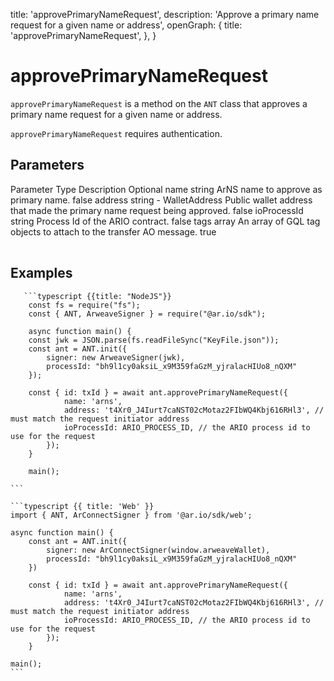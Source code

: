 
  title: 'approvePrimaryNameRequest',
  description: 'Approve a primary name request for a given name or address',
  openGraph: {
    title: 'approvePrimaryNameRequest',
  },
}

<HeroPattern />

# approvePrimaryNameRequest

`approvePrimaryNameRequest` is a method on the `ANT` class that approves a primary name request for a given name or address.

`approvePrimaryNameRequest` requires authentication.

## Parameters

<Table>
  <Table.Head>
    <Table.Row>
      <Table.Header>Parameter</Table.Header>
      <Table.Header>Type</Table.Header>
      <Table.Header>Description</Table.Header>
      <Table.Header>Optional</Table.Header>
    </Table.Row>
  </Table.Head>
  <Table.Body>
    <Table.Row>
      <Table.Cell className="font-semibold">name</Table.Cell>
      <Table.Cell>string</Table.Cell>
      <Table.Cell>ArNS name to approve as primary name.</Table.Cell>
      <Table.Cell>false</Table.Cell>
    </Table.Row>
    <Table.Row>
      <Table.Cell className="font-semibold">address</Table.Cell>
      <Table.Cell>string - WalletAddress</Table.Cell>
      <Table.Cell>
        Public wallet address that made the primary name request being approved.
      </Table.Cell>
      <Table.Cell>false</Table.Cell>
    </Table.Row>
    <Table.Row>
      <Table.Cell className="font-semibold">ioProcessId</Table.Cell>
      <Table.Cell>string</Table.Cell>
      <Table.Cell>Process Id of the ARIO contract.</Table.Cell>
      <Table.Cell>false</Table.Cell>
    </Table.Row>
    <Table.Row>
      <Table.Cell className="font-semibold">tags</Table.Cell>
      <Table.Cell>array</Table.Cell>
      <Table.Cell>
        An array of GQL tag objects to attach to the transfer AO message.
      </Table.Cell>
      <Table.Cell>true</Table.Cell>
    </Table.Row>
  </Table.Body>
</Table>

## Examples

<CodeGroup title="approvePrimaryNameRequest">

       ```typescript {{title: "NodeJS"}}
        const fs = require("fs");
        const { ANT, ArweaveSigner } = require("@ar.io/sdk");

        async function main() {
        const jwk = JSON.parse(fs.readFileSync("KeyFile.json"));
        const ant = ANT.init({
            signer: new ArweaveSigner(jwk),
            processId: "bh9l1cy0aksiL_x9M359faGzM_yjralacHIUo8_nQXM"
        });

        const { id: txId } = await ant.approvePrimaryNameRequest({
                name: 'arns',
                address: 't4Xr0_J4Iurt7caNST02cMotaz2FIbWQ4Kbj616RHl3', // must match the request initiator address
                ioProcessId: ARIO_PROCESS_ID, // the ARIO process id to use for the request
            });
        }

        main();

    ```

    ```typescript {{ title: 'Web' }}
    import { ANT, ArConnectSigner } from '@ar.io/sdk/web';

    async function main() {
        const ant = ANT.init({
            signer: new ArConnectSigner(window.arweaveWallet),
            processId: "bh9l1cy0aksiL_x9M359faGzM_yjralacHIUo8_nQXM"
        })

        const { id: txId } = await ant.approvePrimaryNameRequest({
                name: 'arns',
                address: 't4Xr0_J4Iurt7caNST02cMotaz2FIbWQ4Kbj616RHl3', // must match the request initiator address
                ioProcessId: ARIO_PROCESS_ID, // the ARIO process id to use for the request
            });
        }

    main();
    ```

</CodeGroup>
